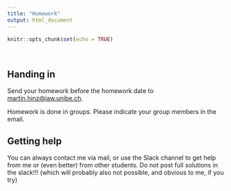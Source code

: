 ```yaml
---
title: "Homework"
output: html_document
---
```


```r
knitr::opts_chunk$set(echo = TRUE)
```

<br>

## Handing in

Send your homework before the homework date to [martin.hinz@iaw.unibe.ch](mailto:martin.hinz@iaw.unibe.ch).

Homework is done in groups. Please indicate your group members in the email.

## Getting help

You can always contact me via mail, or use the Slack channel to get help from me or (even better) from other students. Do not post full solutions in the slack!!! (which will probably also not possible, and obvious to me, if you try)
